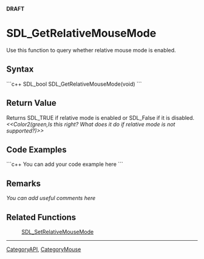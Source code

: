 <!-- pragma section-numbers off -->
<!-- pragma disable-camelcase -->
'''DRAFT'''

= SDL_GetRelativeMouseMode =
Use this function to query whether relative mouse mode is enabled.


== Syntax ==
```c++
SDL_bool SDL_GetRelativeMouseMode(void)
```

== Return Value ==
Returns SDL_TRUE if relative mode is enabled or SDL_False if it is disabled.
''<<Color2(green,Is this right? What does it do if relative mode is not supported?)>>''

== Code Examples ==
```c++
You can add your code example here
```

== Remarks ==
''You can add useful comments here''

== Related Functions ==
:[[SDL_SetRelativeMouseMode]]

----
[[CategoryAPI]], [[CategoryMouse]]
